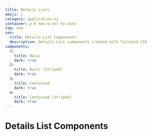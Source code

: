```yaml
---
title: Details Lists
emoji: 🪪
category: application-ui
container: p-6 max-w-3xl mx-auto
tag: new
seo:
  title: Details List Components
  description: Details List components created with Tailwind CSS
components:
  1:
    title: Basic
    dark: true
  2:
    title: Basic (Striped)
    dark: true
  3:
    title: Contained
    dark: true
  4:
    title: Contained (Striped)
    dark: true
---
```


# Details List Components

<CollectionList
  componentsData={componentsData}
  componentContainer={componentContainer}
/>
